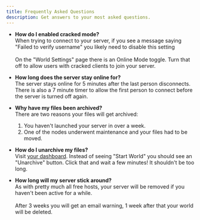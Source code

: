 ```yaml
---
title: Frequently Asked Questions
description: Get answers to your most asked questions.
---
```


- **How do I enabled cracked mode?** <br />
When trying to connect to your server, if you see a message saying
"Failed to verify username" you likely need to disable this setting<br /><br />
On the "World Settings" page there is an Online Mode toggle.
Turn that off to allow users with cracked clients to join your server.

- **How long does the server stay online for?** <br />
The server stays online for 5 minutes after the last person disconnects.
There is also a 7 minute timer to allow the first person to connect
before the server is turned off again.

- **Why have my files been archived?** <br />
There are two reasons your files will get archived:

    1. You haven't launched your server in over a week.
    1. One of the nodes underwent maintenance and your files had to be moved.

- **How do I unarchive my files?** <br />
Visit [your dashboard](https://seedloaf.com/dashboard). Instead of seeing
"Start World" you should see an "Unarchive" button. Click
that and wait a few minutes! It shouldn't be too long.

- **How long will my server stick around?** <br />
As with pretty much all free hosts, your server will be
removed if you haven't been active for a while. <br /> <br />
After 3 weeks you will get an email warning, 1 week after
that your world will be deleted.